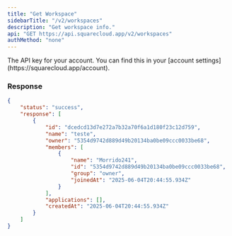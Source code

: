```yaml
---
title: "Get Workspace"
sidebarTitle: "/v2/workspaces"
description: "Get workspace info."
api: "GET https://api.squarecloud.app/v2/workspaces"
authMethod: "none"
---
```


<ParamField header="Authorization" type="string" placeholder="API KEY" required>
  The API key for your account. You can find this in your [account settings](https://squarecloud.app/account).
</ParamField>

### Response

```json
{
    "status": "success",
    "response": [
        {
            "id": "dcedcd13d7e272a7b32a70f6a1d180f23c12d759", 
            "name": "teste", 
            "owner": "5354d9742d889d49b20134ba0be09ccc0033be68", 
            "members": [
                {
                    "name": "Morrido241", 
                    "id": "5354d9742d889d49b20134ba0be09ccc0033be68", 
                    "group": "owner", 
                    "joinedAt": "2025-06-04T20:44:55.934Z"
                }
            ], 
            "applications": [], 
            "createdAt": "2025-06-04T20:44:55.934Z"
        }
    ]
}
```